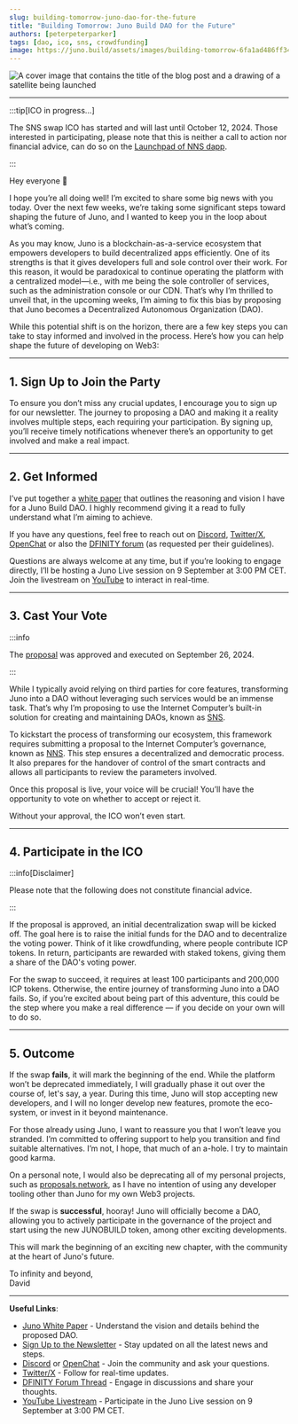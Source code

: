 ```yaml
---
slug: building-tomorrow-juno-dao-for-the-future
title: "Building Tomorrow: Juno Build DAO for the Future"
authors: [peterpeterparker]
tags: [dao, ico, sns, crowdfunding]
image: https://juno.build/assets/images/building-tomorrow-6fa1ad486ff349c9e22ae2ad0e380e1e.png
---
```


![A cover image that contains the title of the blog post and a drawing of a satellite being launched](./building-tomorrow.png)

---

:::tip[ICO in progress...]

The SNS swap ICO has started and will last until October 12, 2024. Those interested in participating, please note that this is neither a call to action nor financial advice, can do so on the [Launchpad of NNS dapp](https://nns.ic0.app/project/?project=mctoc-3qaaa-aaaaq-aadwa-cai).

:::

Hey everyone 👋

I hope you’re all doing well! I’m excited to share some big news with you today. Over the next few weeks, we’re taking some significant steps toward shaping the future of Juno, and I wanted to keep you in the loop about what’s coming.

As you may know, Juno is a blockchain-as-a-service ecosystem that empowers developers to build decentralized apps efficiently. One of its strengths is that it gives developers full and sole control over their work. For this reason, it would be paradoxical to continue operating the platform with a centralized model—i.e., with me being the sole controller of services, such as the administration console or our CDN. That’s why I’m thrilled to unveil that, in the upcoming weeks, I’m aiming to fix this bias by proposing that Juno becomes a Decentralized Autonomous Organization (DAO).

While this potential shift is on the horizon, there are a few key steps you can take to stay informed and involved in the process. Here’s how you can help shape the future of developing on Web3:

---

## 1. Sign Up to Join the Party

To ensure you don’t miss any crucial updates, I encourage you to sign up for our newsletter. The journey to proposing a DAO and making it a reality involves multiple steps, each requiring your participation. By signing up, you’ll receive timely notifications whenever there’s an opportunity to get involved and make a real impact.


<NewsletterForm />

---

## 2. Get Informed

I’ve put together a [white paper](/docs/white-paper/intro) that outlines the reasoning and vision I have for a Juno Build DAO. I highly recommend giving it a read to fully understand what I’m aiming to achieve.

If you have any questions, feel free to reach out on [Discord](https://discord.gg/wHZ57Z2RAG), [Twitter/X](https://x.com/junobuild), [OpenChat](https://oc.app/community/vxgpi-nqaaa-aaaar-ar4lq-cai/?ref=xanzv-uaaaa-aaaaf-aneba-cai) or also the [DFINITY forum](https://forum.dfinity.org/t/upcoming-juno-build-sns-decentralization-swap/34719) (as requested per their guidelines).

Questions are always welcome at any time, but if you’re looking to engage directly, I’ll be hosting a Juno Live session on 9 September at 3:00 PM CET. Join the livestream on [YouTube](https://youtube.com/live/jDmj8ypjoyM) to interact in real-time.

---

## 3. Cast Your Vote

:::info

The [proposal](https://nns.ic0.app/proposal/?u=qoctq-giaaa-aaaaa-aaaea-cai&proposal=133097) was approved and executed on September 26, 2024.

:::

While I typically avoid relying on third parties for core features, transforming Juno into a DAO without leveraging such services would be an immense task. That’s why I’m proposing to use the Internet Computer’s built-in solution for creating and maintaining DAOs, known as [SNS](https://internetcomputer.org/how-it-works/sns/).

To kickstart the process of transforming our ecosystem, this framework requires submitting a proposal to the Internet Computer’s governance, known as [NNS](https://internetcomputer.org/how-it-works/network-nervous-system-nns/). This step ensures a decentralized and democratic process. It also prepares for the handover of control of the smart contracts and allows all participants to review the parameters involved.

Once this proposal is live, your voice will be crucial! You’ll have the opportunity to vote on whether to accept or reject it.

Without your approval, the ICO won’t even start.

---

## 4. Participate in the ICO

:::info[Disclaimer]

Please note that the following does not constitute financial advice.

:::

If the proposal is approved, an initial decentralization swap will be kicked off. The goal here is to raise the initial funds for the DAO and to decentralize the voting power. Think of it like crowdfunding, where people contribute ICP tokens. In return, participants are rewarded with staked tokens, giving them a share of the DAO's voting power.

For the swap to succeed, it requires at least 100 participants and 200,000 ICP tokens. Otherwise, the entire journey of transforming Juno into a DAO fails. So, if you’re excited about being part of this adventure, this could be the step where you make a real difference — if you decide on your own will to do so.

---

## 5. Outcome

If the swap **fails**, it will mark the beginning of the end. While the platform won’t be deprecated immediately, I will gradually phase it out over the course of, let's say, a year. During this time, Juno will stop accepting new developers, and I will no longer develop new features, promote the eco-system, or invest in it beyond maintenance.

For those already using Juno, I want to reassure you that I won’t leave you stranded. I’m committed to offering support to help you transition and find suitable alternatives. I’m not, I hope, that much of an a-hole. I try to maintain good karma.

On a personal note, I would also be deprecating all of my personal projects, such as [proposals.network](https://proposals.network), as I have no intention of using any developer tooling other than Juno for my own Web3 projects.

If the swap is **successful**, hooray! Juno will officially become a DAO, allowing you to actively participate in the governance of the project and start using the new JUNOBUILD token, among other exciting developments.

This will mark the beginning of an exciting new chapter, with the community at the heart of Juno's future.

To infinity and beyond,<br/>
David

---

**Useful Links**:

- [Juno White Paper](/docs/white-paper/intro) - Understand the vision and details behind the proposed DAO.
- [Sign Up to the Newsletter](/newsletter) - Stay updated on all the latest news and steps.
- [Discord](https://discord.gg/wHZ57Z2RAG) or [OpenChat](https://oc.app/community/vxgpi-nqaaa-aaaar-ar4lq-cai/?ref=xanzv-uaaaa-aaaaf-aneba-cai) - Join the community and ask your questions.
- [Twitter/X](https://x.com/junobuild) - Follow for real-time updates.
- [DFINITY Forum Thread](https://forum.dfinity.org/t/upcoming-juno-build-sns-decentralization-swap/34719) - Engage in discussions and share your thoughts.
- [YouTube Livestream](https://youtube.com/live/jDmj8ypjoyM) - Participate in the Juno Live session on 9 September at 3:00 PM CET.
